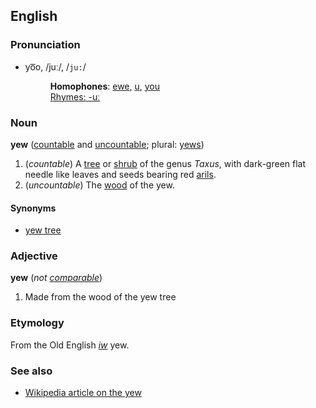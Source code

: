 ==English==
===Pronunciation===
* yo͞o, /juː/, /<tt>ju:</tt>/
*:'''Homophones''': [[ewe]], [[u]], [[you]]
*:[[Rhymes:English:-uː|Rhymes: -uː]]

=== Noun ===
'''yew''' ([[countable]] and [[uncountable]]; plural: [[yews]])

# (''countable'') A [[tree]] or [[shrub]] of the genus ''Taxus'', with dark-green flat needle like leaves and seeds bearing red [[arils]].
# (''uncountable'') The [[wood]] of the yew.

==== Synonyms ====
*[[yew tree]]

===Adjective===
'''yew''' (''not [[comparable]]'')

# Made from the wood of the yew tree


===Etymology===
From the Old English ''[[iw]]'' yew.

===See also===
*[[w:en:Yew|Wikipedia article on the yew]]